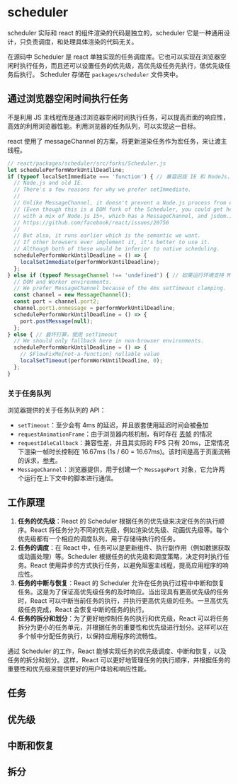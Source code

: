 # scheduler

scheduler 实际和 react 的组件渲染的代码是独立的，scheduler 它是一种通用设计，只负责调度，和处理具体渲染的代码无关。

在源码中 Scheduler 是 react 单独实现的任务调度库。它也可以实现在浏览器空闲时执行任务，而且还可以设置任务的优先级，高优先级任务先执行，低优先级任务后执行。 Scheduler 存储在 `packages/scheduler` 文件夹中。

## 通过浏览器空闲时间执行任务

不是利用 JS 主线程而是通过浏览器空闲时间执行任务，可以提高页面的响应性，高效的利用浏览器性能。利用浏览器的任务队列，可以实现这一目标。

react 使用了 messageChannel 的方案，将更新渲染任务作为宏任务，来让渡主线程。

``` JavaScript
// react/packages/scheduler/src/forks/Scheduler.js
let schedulePerformWorkUntilDeadline;
if (typeof localSetImmediate === 'function') { // 兼容旧版 IE 和 NodeJs，使用 setImmediate
  // Node.js and old IE.
  // There's a few reasons for why we prefer setImmediate.
  //
  // Unlike MessageChannel, it doesn't prevent a Node.js process from exiting.
  // (Even though this is a DOM fork of the Scheduler, you could get here
  // with a mix of Node.js 15+, which has a MessageChannel, and jsdom.)
  // https://github.com/facebook/react/issues/20756
  //
  // But also, it runs earlier which is the semantic we want.
  // If other browsers ever implement it, it's better to use it.
  // Although both of these would be inferior to native scheduling.
  schedulePerformWorkUntilDeadline = () => {
    localSetImmediate(performWorkUntilDeadline);
  };
} else if (typeof MessageChannel !== 'undefined') { // 如果运行环境支持 MessageChannel
  // DOM and Worker environments.
  // We prefer MessageChannel because of the 4ms setTimeout clamping.
  const channel = new MessageChannel();
  const port = channel.port2;
  channel.port1.onmessage = performWorkUntilDeadline;
  schedulePerformWorkUntilDeadline = () => {
    port.postMessage(null);
  };
} else { // 最坏打算，使用 setTimeout
  // We should only fallback here in non-browser environments.
  schedulePerformWorkUntilDeadline = () => {
    // $FlowFixMe[not-a-function] nullable value
    localSetTimeout(performWorkUntilDeadline, 0);
  };
}
```

### 关于任务队列
浏览器提供的关于任务队列的 API：

- `setTimeout`：至少会有 4ms 的延迟，并且嵌套使用延迟时间会被叠加
- `requestAnimationFrame`：由于浏览器内核机制，有时存在 [丢帧](https://medium.com/@paul_irish/requestanimationframe-scheduling-for-nerds-9c57f7438ef4) 的情况
- `requestIdleCallback`：兼容性差，并且其实际的 FPS 只有 20ms，正常情况下渲染一帧时长控制在 16.67ms (1s / 60 = 16.67ms)。该时间是高于页面流畅的诉求，[参考](https://juejin.cn/post/7061947637167194142#heading-3)。
- `MessageChannel`：浏览器提供，用于创建一个 `MessagePort` 对象，它允许两个运行在上下文中的脚本进行通信。


## 工作原理

1. **任务的优先级**：React 的 Scheduler 根据任务的优先级来决定任务的执行顺序。React 将任务分为不同的优先级，例如渲染优先级、动画优先级等。每个优先级都有一个相应的调度队列，用于存储待执行的任务。
2. **任务的调度**：在 React 中，任务可以是更新组件、执行副作用（例如数据获取或动画处理）等。Scheduler 根据任务的优先级和调度策略，决定何时执行任务。React 使用异步的方式执行任务，以避免阻塞主线程，提高应用程序的响应性。
3. **任务的中断与恢复**：React 的 Scheduler 允许在任务执行过程中中断和恢复任务。这是为了保证高优先级任务的及时响应。当出现具有更高优先级的任务时，React 可以中断当前任务的执行，并执行更高优先级的任务。一旦高优先级任务完成，React 会恢复中断的任务的执行。
4. **任务的拆分和划分**：为了更好地控制任务的执行和优先级，React 可以将任务拆分为更小的任务单元，并根据任务的重要性和优先级进行划分。这样可以在多个帧中分配任务执行，以保持应用程序的流畅性。

通过 Scheduler 的工作，React 能够实现任务的优先级调度、中断和恢复，以及任务的拆分和划分。这样，React 可以更好地管理任务的执行顺序，并根据任务的重要性和优先级来提供更好的用户体验和响应性能。

## 任务

## 优先级

## 中断和恢复

## 拆分